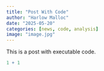 ```yaml
---
title: "Post With Code"
author: "Harlow Malloc"
date: "2025-05-20"
categories: [news, code, analysis]
image: "image.jpg"
---
```


This is a post with executable code.

```r
1 + 1
```
